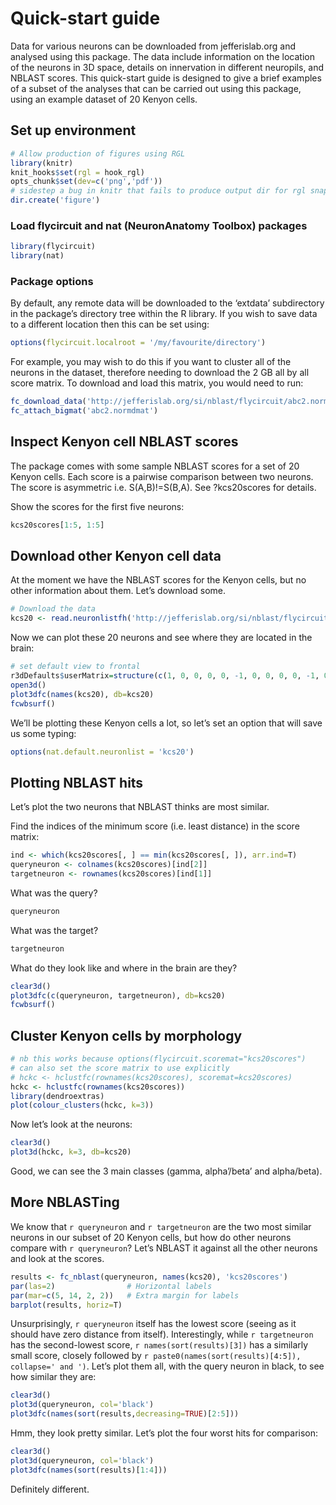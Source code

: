 <!--
%\VignetteEngine{knitr::knitr}
%\VignetteIndexEntry{Quick-start guide}
-->

# Quick-start guide
Data for various neurons can be downloaded from jefferislab.org and analysed using this package. The data include information on the location of the neurons in 3D space, details on innervation in different neuropils, and NBLAST scores. This quick-start guide is designed to give a brief examples of a subset of the analyses that can be carried out using this package, using an example dataset of 20 Kenyon cells.

## Set up environment
```r
# Allow production of figures using RGL
library(knitr)
knit_hooks$set(rgl = hook_rgl)
opts_chunk$set(dev=c('png','pdf'))
# sidestep a bug in knitr that fails to produce output dir for rgl snapshots
dir.create('figure')
```

### Load flycircuit and nat (NeuronAnatomy Toolbox) packages
```r
library(flycircuit)
library(nat)
```

### Package options
By default, any remote data will be downloaded to the 'extdata' subdirectory in the package's directory tree within the R library. If you wish to save data to a different location then this can be set using: 
```r
options(flycircuit.localroot = '/my/favourite/directory')
```
For example, you may wish to do this if you want to cluster all of the neurons in the dataset, therefore needing to download the 2 GB all by all score matrix. To download and load this matrix, you would need to run:
```r
fc_download_data('http://jefferislab.org/si/nblast/flycircuit/abc2.normdmat.desc', type='bigmat')
fc_attach_bigmat('abc2.normdmat')
```

## Inspect Kenyon cell NBLAST scores
The package comes with some sample NBLAST scores for a set of 20 Kenyon cells.
Each score is a pairwise comparison between two neurons. The score is asymmetric
i.e. S(A,B)!=S(B,A). See ?kcs20scores for details.

Show the scores for the first five neurons:
```r
kcs20scores[1:5, 1:5]
```

## Download other Kenyon cell data
At the moment we have the NBLAST scores for the Kenyon cells, but no other information about them. Let's download some.
```r
# Download the data
kcs20 <- read.neuronlistfh('http://jefferislab.org/si/nblast/flycircuit/kcs20.rds', getOption('flycircuit.datadir'))
```

Now we can plot these 20 neurons and see where they are located in the brain:
```r
# set default view to frontal
r3dDefaults$userMatrix=structure(c(1, 0, 0, 0, 0, -1, 0, 0, 0, 0, -1, 0, 0, 0, 0, 1), .Dim = c(4L, 4L))
open3d()
plot3dfc(names(kcs20), db=kcs20)
fcwbsurf()
```

We'll be plotting these Kenyon cells a lot, so let's set an option that will save us some typing:
```r
options(nat.default.neuronlist = 'kcs20')
```

## Plotting NBLAST hits
Let's plot the two neurons that NBLAST thinks are most similar.

Find the indices of the minimum score (i.e. least distance) in the score matrix:
```r
ind <- which(kcs20scores[, ] == min(kcs20scores[, ]), arr.ind=T)
queryneuron <- colnames(kcs20scores)[ind[2]]
targetneuron <- rownames(kcs20scores)[ind[1]]
```
What was the query?
```r
queryneuron
```

What was the target?
```r
targetneuron
```

What do they look like and where in the brain are they?
```r
clear3d()
plot3dfc(c(queryneuron, targetneuron), db=kcs20)
fcwbsurf()
```

## Cluster Kenyon cells by morphology
```r
# nb this works because options(flycircuit.scoremat="kcs20scores")
# can also set the score matrix to use explicitly
# hckc <- hclustfc(rownames(kcs20scores), scoremat=kcs20scores)
hckc <- hclustfc(rownames(kcs20scores))
library(dendroextras)
plot(colour_clusters(hckc, k=3))
```

Now let's look at the neurons:

```r
clear3d()
plot3d(hckc, k=3, db=kcs20)
```
Good, we can see the 3 main classes (gamma, alpha'/beta' and alpha/beta).

## More NBLASTing
We know that `r queryneuron` and `r targetneuron` are the two most similar neurons in our subset of 20 Kenyon cells, but how do other neurons compare with `r queryneuron`? Let's NBLAST it against all the other neurons and look at the scores.
```r
results <- fc_nblast(queryneuron, names(kcs20), 'kcs20scores')
par(las=2)                # Horizontal labels
par(mar=c(5, 14, 2, 2))   # Extra margin for labels
barplot(results, horiz=T)
```
Unsurprisingly, `r queryneuron` itself has the lowest score (seeing as it should have zero distance from itself). Interestingly, while `r targetneuron` has the second-lowest score, `r names(sort(results)[3])` has a similarly small score, closely followed by `r paste0(names(sort(results)[4:5]), collapse=' and ')`. Let's plot them all, with the query neuron in black, to see how similar they are:
```r
clear3d()
plot3d(queryneuron, col='black')
plot3dfc(names(sort(results,decreasing=TRUE)[2:5]))
```
Hmm, they look pretty similar. Let's plot the four worst hits for comparison:
```r
clear3d()
plot3d(queryneuron, col='black')
plot3dfc(names(sort(results)[1:4]))
```
Definitely different.
